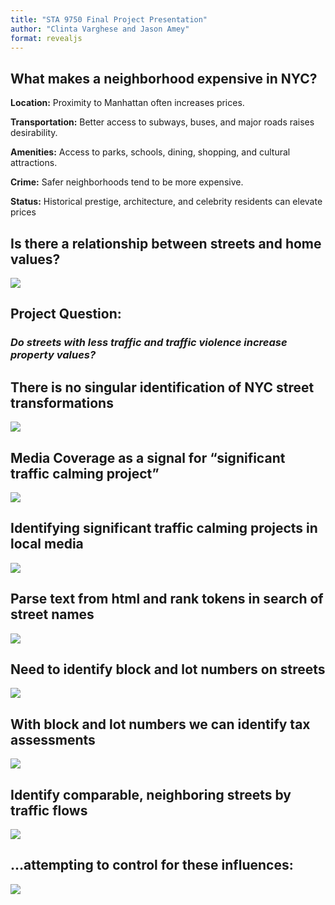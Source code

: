 ```yaml
---
title: "STA 9750 Final Project Presentation"
author: "Clinta Varghese and Jason Amey"
format: revealjs
---
```


## What makes a neighborhood expensive in NYC? 


**Location:** Proximity to Manhattan often increases prices.

**Transportation:** Better access to subways, buses, and major roads raises desirability.

**Amenities:** Access to parks, schools, dining, shopping, and cultural attractions.

**Crime:** Safer neighborhoods tend to be more expensive.

**Status:** Historical prestige, architecture, and celebrity residents can elevate prices


## Is there a relationship between streets and home values?

![](images/final-project-presentation/slide-1.jpg)


## Project Question: 
### *Do streets with less traffic and traffic violence increase property values?*


## There is no singular identification of NYC street transformations
![](images/final-project-presentation/slide-3.jpg)

## Media Coverage as a signal for “significant traffic calming project”
![](images/final-project-presentation/slide-4.jpg)


## Identifying significant traffic calming projects in local media
![](images/final-project-presentation/slide-5.jpg)


## Parse text from html and rank tokens in search of street names
![](images/final-project-presentation/slide-6.jpg)


## Need to identify block and lot numbers on streets
![](images/final-project-presentation/slide-7.jpg)


## With block and lot numbers we can identify tax assessments
![](images/final-project-presentation/slide-8.jpg)


## Identify comparable, neighboring streets by traffic flows
![](images/final-project-presentation/slide-9.jpg)


## ...attempting to control for these influences: 
![](images/final-project-presentation/slide-10.jpg)